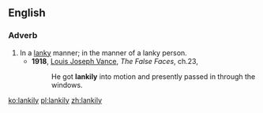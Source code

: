 ==English==

===Adverb===
{{en-adv}}

#In a [[lanky]] manner; in the manner of a lanky person.
#*'''1918''', [[w:Louis_Joseph_Vance|Louis Joseph Vance]], ''The False Faces'', ch.23,
#*:He got '''lankily''' into motion and presently passed in through the windows.

[[ko:lankily]]
[[pl:lankily]]
[[zh:lankily]]